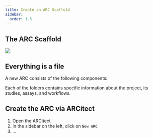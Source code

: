 ```yaml
---
title: Create an ARC Scaffold
sidebar:
  order: 1.5
---
```




## The ARC Scaffold

![](@images/start-here/arc-scaffold.svg)


## Everything is a file

A new ARC consists of the following components:


<NewARC />

Each of the folders contains specific information about the project, its studies, assays, and workflows.

## Create the ARC via ARCitect

<Steps>

1. Open the ARCitect
2. In the sidebar on the left, click on `New ARC`
3. ...

</Steps>
